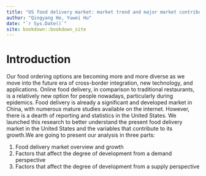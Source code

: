 --- 
title: "US food delivery market: market trend and major market contributor"
author: "Qingyang He, Yuwei Hu"
date: "`r Sys.Date()`"
site: bookdown::bookdown_site
---

# Introduction

Our food ordering options are becoming more and more diverse as we move into the future era of cross-border integration, new technology, and applications. Online food delivery, in comparison to traditional restaurants, is a relatively new option for people nowadays, particularly during epidemics. Food delivery is already a significant and developed market in China, with numerous mature studies available on the internet. However, there is a dearth of reporting and statistics in the United States. 
We launched this research to better understand the present food delivery market in the United States and the variables that contribute to its growth.We are going to present our analysis in three parts:

1. Food delivery market overview and growth
2. Factors that affect the degree of development from a demand perspective
3. Factors that affect the degree of development from a supply perspective
